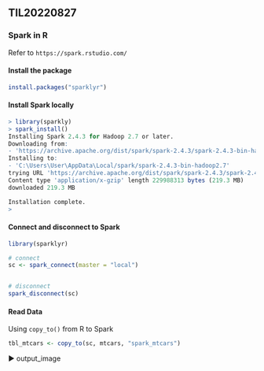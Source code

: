 ## TIL20220827

### Spark in R

Refer to `https://spark.rstudio.com/`  

#### Install the package

```R
install.packages("sparklyr")
```

#### Install Spark locally

```R
> library(sparkly)
> spark_install()
Installing Spark 2.4.3 for Hadoop 2.7 or later.
Downloading from:
- 'https://archive.apache.org/dist/spark/spark-2.4.3/spark-2.4.3-bin-hadoop2.7.tgz'
Installing to:
- 'C:\Users\User\AppData\Local/spark/spark-2.4.3-bin-hadoop2.7'
trying URL 'https://archive.apache.org/dist/spark/spark-2.4.3/spark-2.4.3-bin-hadoop2.7.tgz'
Content type 'application/x-gzip' length 229988313 bytes (219.3 MB)
downloaded 219.3 MB

Installation complete.
> 
```

#### Connect and disconnect to Spark

```R
library(sparklyr)

# connect
sc <- spark_connect(master = "local")


# disconnect
spark_disconnect(sc)
```

#### Read Data

Using `copy_to()` from R to Spark

```R
tbl_mtcars <- copy_to(sc, mtcars, "spark_mtcars")
```

▶ output_image


